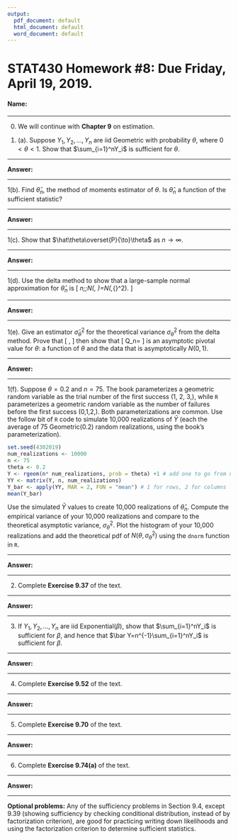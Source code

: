 ---
output:
  pdf_document: default
  html_document: default
  word_document: default
---

STAT430 Homework #8: Due Friday, April 19, 2019. 
========================================================

#### Name: 

*********************************************************************************
0. We will continue with **Chapter 9** on estimation.     



1. (a). Suppose $Y_1,Y_2,\ldots,Y_n$ are iid Geometric with probability $\theta,$ where $0<\theta<1$. Show that $\sum_{i=1}^nY_i$ is sufficient for $\theta$. 

*********************************************************************************
  
**Answer:**


***************************************************************************

1(b). Find $\hat\theta_n$, the method of moments estimator of $\theta$.  Is $\hat\theta_n$ a function of the sufficient statistic?



*********************************************************************************
  
**Answer:**



****************************************************************************


\def\prob{\overset{P}{\to}}

1(c). Show that $\hat\theta\prob \theta$ as $n\to\infty$. 


*********************************************************************************
  
**Answer:**



*********************************************************************************

1(d). Use the delta method to show that a large-sample normal approximation for $\hat\theta_n$  is
\[
\hat\theta_n\;\mbox{is approximately}\;N\left(\theta, \frac{\theta^2(1-\theta)}{n}\right)=N\left(\theta,\sigma_{\hat\theta}^2\right).
\]


*********************************************************************************
  
**Answer:**



*********************************************************************************
  

1(e). Give an estimator $\hat\sigma^2_{\hat\theta}$ for the theoretical variance $\sigma_{\hat\theta}^2$ from the delta method.  Prove that 
\[
\frac{\hat\sigma^2_{\hat\theta}}{\sigma_{\hat\theta}^2}\prob 1,
\]
then show that 
\[
Q_n=\frac{\hat\theta_n-\theta}{\sqrt{\hat\sigma^2_{\hat\theta}}}
\]
is an asymptotic pivotal value for $\theta$: a function of $\theta$ and the data that is asymptotically $N(0,1)$.  

*********************************************************************************
  
**Answer:**



*********************************************************************************

1(f). Suppose $\theta=0.2$ and $n=75$. The book parameterizes a geometric random variable as the trial number of the first success (1, 2, 3,\ldots), while `R` parameterizes a geometric random variable as the number of failures before the first success (0,1,2,\ldots).  Both parameterizations are common.   Use the follow bit of `R` code to simulate 10,000 realizations of $\bar Y$ (each the average of 75 Geometric(0.2) random realizations, using the book's parameterization).  
```{r}
set.seed(4302019)
num_realizations <- 10000
n <- 75
theta <- 0.2
Y <- rgeom(n* num_realizations, prob = theta) +1 # add one to go from number of failures to trial number of first success
YY <- matrix(Y, n, num_realizations)
Y_bar <- apply(YY, MAR = 2, FUN = "mean") # 1 for rows, 2 for columns
mean(Y_bar)
```
Use the simulated $\bar Y$ values to create 10,000 realizations of $\hat\theta_n$.  Compute the empirical variance of your 10,000 realizations and compare to the theoretical asymptotic variance, $\sigma^2_{\hat\theta}$. Plot the histogram of your 10,000 realizations and add the theoretical pdf of $N\left(\theta, \sigma^2_{\hat\theta}\right)$ using the `dnorm` function in `R`.

*********************************************************************************
  
**Answer:**




*********************************************************************************************************


2. Complete **Exercise 9.37** of the text. 

*********************************************************************************
  
**Answer:**


*********************************************************************************************************

3. If $Y_1,Y_2,\ldots,Y_n$ are iid Exponential($\beta$), show that $\sum_{i=1}^nY_i$ is sufficient for $\beta$, and hence that $\bar Y=n^{-1}\sum_{i=1}^nY_i$ is sufficient for $\beta$. 

*********************************************************************************
  
**Answer:**


*********************************************************************************************************

4. Complete **Exercise 9.52** of the text. 

*********************************************************************************
  
**Answer:**


*********************************************************************************************************

5. Complete **Exercise 9.70** of the text. 

*********************************************************************************
  
**Answer:**





*********************************************************************************************************




6. Complete **Exercise 9.74(a)** of the text. 

*********************************************************************************
  
**Answer:**


*********************************************************************************************************








**Optional problems:**  Any of the sufficiency problems in Section 9.4, except 9.39 (showing sufficiency by checking conditional distribution, instead of by factorization criterion), are good for practicing writing down likelihoods and using the factorization criterion to determine sufficient statistics. 
